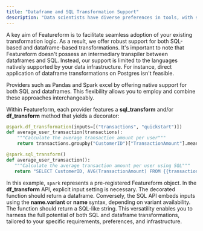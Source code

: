 ```yaml
---
title: "Dataframe and SQL Transformation Support"
description: "Data scientists have diverse preferences in tools, with some favoring SQL while others lean towards Dataframes. Featureform transformations also exhibit varying compatibility with each API, often influenced by underlying data infrastructure like Postgres, which may support only one of the two."
---
```


A key aim of Featureform is to facilitate seamless adoption of your existing transformation logic. As a result, we offer robust support for both SQL-based and dataframe-based transformations. It's important to note that Featureform doesn't possess an intermediary transpiler between dataframes and SQL. Instead, our support is limited to the languages natively supported by your data infrastructure. For instance, direct application of dataframe transformations on Postgres isn't feasible.

Providers such as Pandas and Spark excel by offering native support for both SQL and dataframes. This flexibility allows you to employ and combine these approaches interchangeably.

Within Featureform, each provider features a **sql_transform** and/or **df_transform** method that yields a decorator:

```python
@spark.df_transformation(inputs=[("transactions", "quickstart")])
def average_user_transaction(transactions):
    """Calculate the average transaction amount per user"""
    return transactions.groupby("CustomerID")["TransactionAmount"].mean()

@spark.sql_transform()
def average_user_transaction():
   """Calculate the average transaction amount per user using SQL"""
   return "SELECT CustomerID, AVG(TransactionAmount) FROM {{transactions.quickstart}} GROUP BY CustomerID"
```

In this example, `spark` represents a pre-registered Featureform object. In the **df_transform** API, explicit input setting is necessary. The decorated function should return a dataframe. Conversely, the SQL API embeds inputs using the **name.variant** or **name** syntax, depending on variant availability. The function should return a SQL-like string. This versatility enables you to harness the full potential of both SQL and dataframe transformations, tailored to your specific requirements, preferences, and infrastructure.
